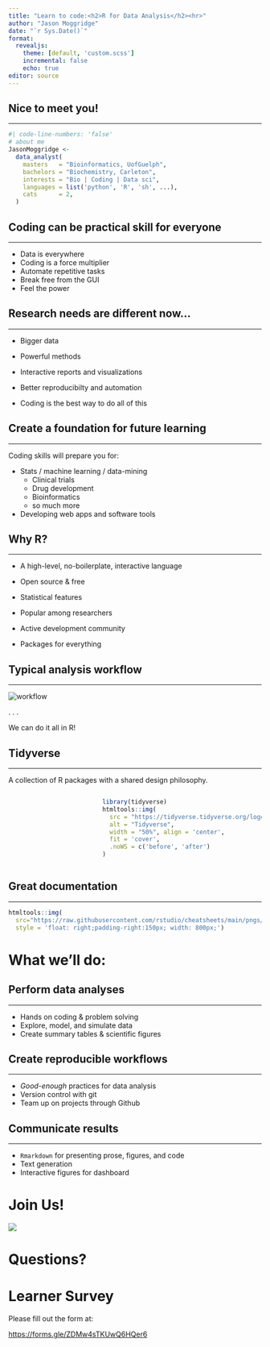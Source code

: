 ```yaml
---
title: "Learn to code:<h2>R for Data Analysis</h2><hr>️"
author: "Jason Moggridge"
date: "`r Sys.Date()`"
format: 
  revealjs:
    theme: [default, 'custom.scss']
    incremental: false 
    echo: true
editor: source
---
```


## Nice to meet you!

<hr>

```r
#| code-line-numbers: 'false'
# about me
JasonMoggridge <- 
  data_analyst(
    masters   = "Bioinformatics, UofGuelph",
    bachelors = "Biochemistry, Carleton",
    interests = "Bio | Coding | Data sci",
    languages = list('python', 'R', 'sh', ...),
    cats      = 2,
  )
```

## Coding can be practical skill for everyone

<hr>

::: incremental
-   Data is everywhere
-   Coding is a force multiplier
-   Automate repetitive tasks
-   Break free from the GUI
-   Feel the power
:::

## Research needs are different now...

<hr>

::: incremental
-   Bigger data

-   Powerful methods

-   Interactive reports and visualizations

-   Better reproducibilty and automation

-   Coding is the best way to do all of this
:::

## Create a foundation for future learning

<hr>

Coding skills will prepare you for:

::: incremental
-   Stats / machine learning / data-mining
    -   Clinical trials
    -   Drug development
    -   Bioinformatics
    -   so much more
-   Developing web apps and software tools
:::

## Why R?

<hr>

::: incremental
-   A high-level, no-boilerplate, interactive language

-   Open source & free

-   Statistical features

-   Popular among researchers

-   Active development community

-   Packages for everything
:::

## Typical analysis workflow

<hr>

![](images/download.png){alt="workflow" fig-align="center"}

. . .

We can do it all in R! <br>

## Tidyverse

<hr>

A collection of R packages with a shared design philosophy.

::: {#tidyverse .columns}
::: {.column width="30%"}
:::

::: {.column width="60%"}
```r
library(tidyverse)
htmltools::img(
  src = "https://tidyverse.tidyverse.org/logo.png",
  alt = "Tidyverse",
  width = "50%", align = 'center',
  fit = 'cover', 
  .noWS = c('before', 'after')
)

```
:::
:::

## Great documentation

<hr>

::: center
```r
htmltools::img(
  src="https://raw.githubusercontent.com/rstudio/cheatsheets/main/pngs/data-transformation.png", 
  style = 'float: right;padding-right:150px; width: 800px;')
```
:::

# What we'll do:

## Perform data analyses

<hr>

::: incremental
-   Hands on coding & problem solving
-   Explore, model, and simulate data
-   Create summary tables & scientific figures
:::

## Create reproducible workflows

<hr>

::: incremental
-   *Good-enough* practices for data analysis
-   Version control with git
-   Team up on projects through Github
:::

## Communicate results

<hr>

::: incremental
-   `Rmarkdown` for presenting prose, figures, and code
-   Text generation
-   Interactive figures for dashboard
:::

# Join Us!

![](images/friends.png)

# Questions?

# Learner Survey

Please fill out the form at:

<https://forms.gle/ZDMw4sTKUwQ6HQer6>

# 
